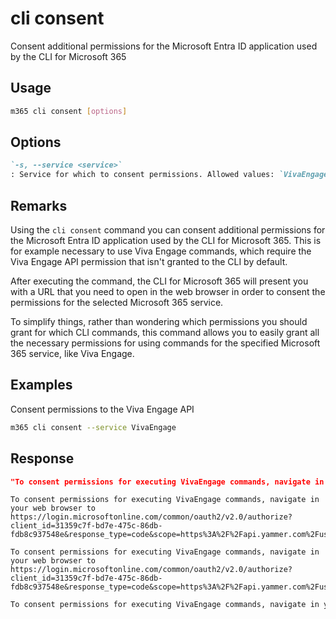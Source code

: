
# cli consent

Consent additional permissions for the Microsoft Entra ID application used by the CLI for Microsoft 365

## Usage

```sh
m365 cli consent [options]
```

## Options

```md definition-list
`-s, --service <service>`
: Service for which to consent permissions. Allowed values: `VivaEngage`, (deprecated)`yammer`.
```

<Global />

## Remarks

Using the `cli consent` command you can consent additional permissions for the Microsoft Entra ID application used by the CLI for Microsoft 365. This is for example necessary to use Viva Engage commands, which require the Viva Engage API permission that isn't granted to the CLI by default.

After executing the command, the CLI for Microsoft 365 will present you with a URL that you need to open in the web browser in order to consent the permissions for the selected Microsoft 365 service.

To simplify things, rather than wondering which permissions you should grant for which CLI commands, this command allows you to easily grant all the necessary permissions for using commands for the specified Microsoft 365 service, like Viva Engage.

## Examples

Consent permissions to the Viva Engage API

```sh
m365 cli consent --service VivaEngage
```

## Response

<Tabs>
  <TabItem value="JSON">

  ```json
  "To consent permissions for executing VivaEngage commands, navigate in your web browser to https://login.microsoftonline.com/common/oauth2/v2.0/authorize?client_id=31359c7f-bd7e-475c-86db-fdb8c937548e&response_type=code&scope=https%3A%2F%2Fapi.yammer.com%2Fuser_impersonation"
  ```

  </TabItem>
  <TabItem value="Text">

  ```text
  To consent permissions for executing VivaEngage commands, navigate in your web browser to https://login.microsoftonline.com/common/oauth2/v2.0/authorize?client_id=31359c7f-bd7e-475c-86db-fdb8c937548e&response_type=code&scope=https%3A%2F%2Fapi.yammer.com%2Fuser_impersonation
  ```

  </TabItem>
  <TabItem value="CSV">

  ```csv
  To consent permissions for executing VivaEngage commands, navigate in your web browser to https://login.microsoftonline.com/common/oauth2/v2.0/authorize?client_id=31359c7f-bd7e-475c-86db-fdb8c937548e&response_type=code&scope=https%3A%2F%2Fapi.yammer.com%2Fuser_impersonation
  ```

  </TabItem>
  <TabItem value="Markdown">

  ```md
  To consent permissions for executing VivaEngage commands, navigate in your web browser to https://login.microsoftonline.com/common/oauth2/v2.0/authorize?client_id=31359c7f-bd7e-475c-86db-fdb8c937548e&response_type=code&scope=https%3A%2F%2Fapi.yammer.com%2Fuser_impersonation
  ```

  </TabItem>
</Tabs>

